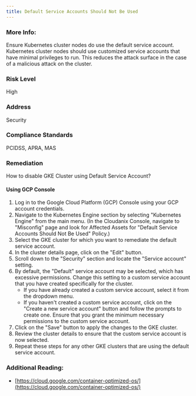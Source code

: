 ```yaml
---
title: Default Service Accounts Should Not Be Used
---
```


### More Info:

Ensure Kubernetes cluster nodes do use the default service account. Kubernetes cluster nodes should use customized service accounts that have minimal privileges to run. This reduces the attack surface in the case of a malicious attack on the cluster.

### Risk Level

High

### Address

Security

### Compliance Standards

PCIDSS, APRA, MAS

### Remediation

How to disable GKE Cluster using Default Service Account?

#### Using GCP Console

1. Log in to the Google Cloud Platform (GCP) Console using your GCP account credentials.
2. Navigate to the Kubernetes Engine section by selecting "Kubernetes Engine" from the main menu.
   (In the Cloudanix Console, navigate to "Misconfig" page and look for Affected Assets for "Default Service Accounts Should Not Be Used" Policy.)
3. Select the GKE cluster for which you want to remediate the default service account.
4. In the cluster details page, click on the "Edit" button.
5. Scroll down to the "Security" section and locate the "Service account" setting.
6. By default, the "Default" service account may be selected, which has excessive permissions. Change this setting to a custom service account that you have created specifically for the cluster.
   - If you have already created a custom service account, select it from the dropdown menu.
   - If you haven't created a custom service account, click on the "Create a new service account" button and follow the prompts to create one. Ensure that you grant the minimum necessary permissions to the custom service account.
7. Click on the "Save" button to apply the changes to the GKE cluster.
8. Review the cluster details to ensure that the custom service account is now selected.
9. Repeat these steps for any other GKE clusters that are using the default service account.

### Additional Reading:

- [https://cloud.google.com/container-optimized-os/](https://cloud.google.com/container-optimized-os/)

